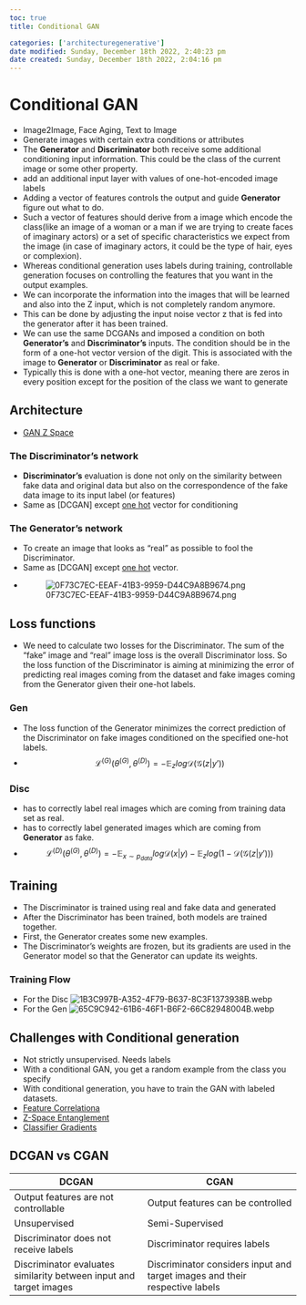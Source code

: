 ```yaml
---
toc: true
title: Conditional GAN

categories: ['architecturegenerative']
date modified: Sunday, December 18th 2022, 2:40:23 pm
date created: Sunday, December 18th 2022, 2:04:16 pm
---
```


# Conditional GAN
- Image2Image, Face Aging, Text to Image
- Generate images with certain extra conditions or attributes
- The **Generator** and **Discriminator** both receive some additional conditioning input information. This could be the class of the current image or some other property.
- add an additional input layer with values of one-hot-encoded image labels
- Adding a vector of features controls the output and guide **Generator** figure out what to do.
- Such a vector of features should derive from a image which encode the class(like an image of a woman or a man if we are trying to create faces of imaginary actors) or a set of specific characteristics we expect from the image (in case of imaginary actors, it could be the type of hair, eyes or complexion).
- Whereas conditional generation uses labels during training, controllable generation focuses on controlling the features that you want in the output examples.
- We can incorporate the information into the images that will be learned and also into the Z input, which is not completely random anymore.
- This can be done by adjusting the input noise vector z that is fed into the generator after it has been trained.
- We can use the same DCGANs and imposed a condition on both **Generator’s** and **Discriminator’s** inputs. The condition should be in the form of a one-hot vector version of the digit. This is associated with the image to **Generator** or **Discriminator** as real or fake.
- Typically this is done with a one-hot vector, meaning there are zeros in every position except for the position of the class we want to generate


## Architecture
- [GAN Z Space](GAN Z Space.qmd)

### The Discriminator’s network
- **Discriminator’s** evaluation is done not only on the similarity between fake data and original data but also on the correspondence of the fake data image to its input label (or features)
- Same as [DCGAN] except [one hot](DCGAN] except [one hot.qmd) vector for conditioning

### The Generator’s network
- To create an image that looks as “real” as possible to fool the Discriminator.
- Same as [DCGAN] except [one hot](DCGAN] except [one hot.qmd) vector.
- ![0F73C7EC-EEAF-41B3-9959-D44C9A8B9674.png](0F73C7EC-EEAF-41B3-9959-D44C9A8B9674.png)

## Loss functions
- We need to calculate two losses for the Discriminator. The sum of the “fake” image and “real” image loss is the overall Discriminator loss. So the loss function of the Discriminator is aiming at minimizing the error of predicting real images coming from the dataset and fake images coming from the Generator given their one-hot labels.

### Gen
- The loss function of the Generator minimizes the correct prediction of the Discriminator on fake images conditioned on the specified one-hot labels.
- $$\mathcal{L}^{(G)}(\theta^{(G)}, \theta^{(D)}) = - \mathbb{E}_{z} log \mathcal{D} (\mathcal{G} (z|y’))$$

### Disc
- has to correctly label real images which are coming from training data set as real.
- has to correctly label generated images which are coming from **Generator** as fake.
- $$ \mathcal{L}^{(D)}(\theta^{(G)}, \theta^{(D)})= - \mathbb{E}_{x \sim p_{data}}log \mathcal{D}(x|y) - \mathbb{E}_{z} log (1- \mathcal{D}(\mathcal{G}(z|y')))$$

## Training
- The Discriminator is trained using real and fake data and generated 
- After the Discriminator has been trained, both models are trained together.
- First, the Generator creates some new examples.
- The Discriminator’s weights are frozen, but its gradients are used in the Generator model so that the Generator can update its weights.

### Training Flow
- For the Disc ![1B3C997B-A352-4F79-B637-8C3F1373938B.webp](1B3C997B-A352-4F79-B637-8C3F1373938B.webp.qmd)
- For the Gen ![65C9C942-61B6-46F1-B6F2-66C82948004B.webp](65C9C942-61B6-46F1-B6F2-66C82948004B.webp.qmd)

## Challenges with Conditional generation
- Not strictly unsupervised. Needs labels
- With a conditional GAN, you get a random example from the class you specify
- With conditional generation, you have to train the GAN with labeled datasets.
- [Feature Correlationa](Feature Correlationa.qmd)
- [Z-Space Entanglement](Z-Space Entanglement.qmd)
- [Classifier Gradients](Classifier Gradients.qmd)

## DCGAN vs CGAN

| DCGAN                                                              | CGAN                                                                        |
| ------------------------------------------------------------------ | --------------------------------------------------------------------------- |
| Output features are not controllable                               | Output features can be controlled                                           |
| Unsupervised                                                       | Semi-Supervised                                                             |
| Discriminator does not receive labels                              | Discriminator requires labels                                               |
| Discriminator evaluates similarity between input and target images | Discriminator considers input and target images and their respective labels |




